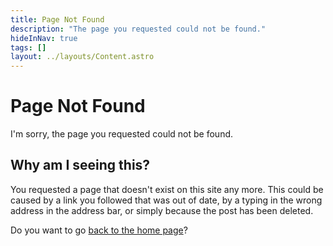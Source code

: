 ```yaml
---
title: Page Not Found
description: "The page you requested could not be found."
hideInNav: true
tags: []
layout: ../layouts/Content.astro
---
```



# Page Not Found

I'm sorry, the page you requested could not be found.

## Why am I seeing this?

You requested a page that doesn't exist on this site any more. This could be caused by a link you followed that was out of date, by a typing in the wrong address in the address bar, or simply because the post has been deleted.

Do you want to go [back to the home page](/)?